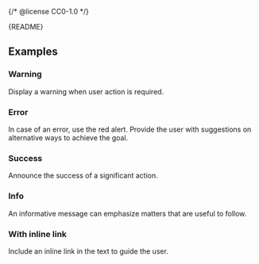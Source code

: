 {/* @license CC0-1.0 */}


<Meta of={AlertStories} />

<Markdown>{README}</Markdown>

<Primary />

<Controls />

## Examples

### Warning

Display a warning when user action is required.

<Canvas of={AlertStories.Warning} />

### Error

In case of an error, use the red alert.
Provide the user with suggestions on alternative ways to achieve the goal.

<Canvas of={AlertStories.Error} />

### Success

Announce the success of a significant action.

<Canvas of={AlertStories.Success} />

### Info

An informative message can emphasize matters that are useful to follow.

<Canvas of={AlertStories.Info} />

### With inline link

Include an inline link in the text to guide the user.

<Canvas of={AlertStories.WithInlineLink} />
